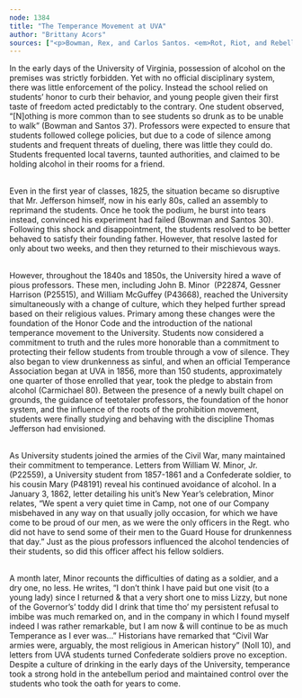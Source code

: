 ```yaml
---
node: 1384
title: "The Temperance Movement at UVA"
author: "Brittany Acors"
sources: ["<p>Bowman, Rex, and Carlos Santos. <em>Rot, Riot, and Rebellion: Mr. Jefferson&rsquo;s Struggle to Save the University That Changed America</em>. Charlottesville: University of Virginia Press, 2013.</p>\r\n<p>Carmichael, Peter. <em>The Last Generation: Young Virginians in Peace, War, and Rebellion</em>. Chapel Hill: The University of North Carolina Press, 2005.</p>\r\n<p><a href=\"http://juel.iath.virginia.edu/node/863?manifest=http%3A%2F%2Fjuel.iath.virginia.edu%2Fjuel-uv%2FMinor.json&amp;locale=en-GB#?c=0&amp;m=0&amp;s=0&amp;cv=2315&amp;xywh=-1046%2C-927%2C2813%2C2656&amp;r=0\">Letter from William Minor, Jr., to Mary L. Minor. February 2, 1862.</a> (<a href=\"http://juel.iath.virginia.edu/node/114?doc=/db/JUEL/letters/Minor/William_Minor_Jr_to_Mary_L_Minor_February_2_1862_Transcript.xml&amp;key=P22874#m1\">transcription</a>)</p>\r\n<p><a href=\"http://juel.iath.virginia.edu/node/863?manifest=http%3A%2F%2Fjuel.iath.virginia.edu%2Fjuel-uv%2FMinor.json&amp;locale=en-GB#?c=0&amp;m=0&amp;s=0&amp;cv=2324&amp;xywh=0%2C-369%2C2531%2C2390&amp;r=0\">Letter from William Minor, Jr., to Mary L. Minor. January 3, 1862.</a> (<a href=\"http://juel.iath.virginia.edu/node/114?doc=/db/JUEL/letters/Minor/William_Minor_Jr_to_Mary_L_Minor_January_3_1862_Transcript.xml&amp;key=P22874#m1\">transcription</a>)</p>\r\n<p>Noll, Mark A. <em>The Civil War as a Theological Crisis</em>. Chapel Hill: The University of North Carolina Press, 2006.</p>\r\n"]
---
```

<p>In the early days of the University of Virginia, possession of alcohol on the premises was strictly forbidden. Yet with no official disciplinary system, there was little enforcement of the policy. Instead the school relied on students&rsquo; honor to curb their behavior, and young people given their first taste of freedom acted predictably to the contrary. One student observed, &ldquo;[N]othing is more common than to see students so drunk as to be unable to walk&rdquo; (Bowman and Santos 37). Professors were expected to ensure that students followed college policies, but due to a code of silence among students and frequent threats of dueling, there was little they could do. Students frequented local taverns, taunted authorities, and claimed to be holding alcohol in their rooms for a friend.</p>
<p><br />
	Even in the first year of classes, 1825, the situation became so disruptive that Mr. Jefferson himself, now in his early 80s, called an assembly to reprimand the students. Once he took the podium, he burst into tears instead, convinced his experiment had failed (Bowman and Santos 30). Following this shock and disappointment, the students resolved to be better behaved to satisfy their founding father. However, that resolve lasted for only about two weeks, and then they returned to their mischievous ways.</p>
<p><br />
	However, throughout the 1840s and 1850s, the University hired a wave of pious professors. These men, including John B. Minor&nbsp; (P22874, Gessner Harrison (P25515), and William McGuffey (P43668), reached the University simultaneously with a change of culture, which they helped further spread based on their religious values. Primary among these changes were the foundation of the Honor Code and the introduction of the national temperance movement to the University. Students now considered a commitment to truth and the rules more honorable than a commitment to protecting their fellow students from trouble through a vow of silence. They also began to view drunkenness as sinful, and when an official Temperance Association began at UVA in 1856, more than 150 students, approximately one quarter of those enrolled that year, took the pledge to abstain from alcohol (Carmichael 80). Between the presence of a newly built chapel on grounds, the guidance of teetotaler professors, the foundation of the honor system, and the influence of the roots of the prohibition movement, students were finally studying and behaving with the discipline Thomas Jefferson had envisioned.</p>
<p><br />
	As University students joined the armies of the Civil War, many maintained their commitment to temperance. Letters from William W. Minor, Jr. (P22559), a University student from 1857-1861 and a Confederate soldier, to his cousin Mary (P48191) reveal his continued avoidance of alcohol. In a January 3, 1862, letter detailing his unit&rsquo;s New Year&rsquo;s celebration, Minor relates, &ldquo;We spent a very quiet time in Camp, not one of our Company misbehaved in any way on that usually jolly occasion, for which we have come to be proud of our men, as we were the only officers in the Regt. who did not have to send some of their men to the Guard House for drunkenness that day.&rdquo; Just as the pious professors influenced the alcohol tendencies of their students, so did this officer affect his fellow soldiers.</p>
<p><br />
	A month later, Minor recounts the difficulties of dating as a soldier, and a dry one, no less. He writes, &ldquo;I don&rsquo;t think I have paid but one visit (to a young lady) since I returned &amp; that a very short one to miss Lizzy, but none of the Governor&rsquo;s&rsquo; toddy did I drink that time tho&rsquo; my persistent refusal to imbibe was much remarked on, and in the company in which I found myself indeed I was rather remarkable, but I am now &amp; will continue to be as much Temperance as I ever was...&rdquo; Historians have remarked that &ldquo;Civil War armies were, arguably, the most religious in American history&rdquo; (Noll 10), and letters from UVA students turned Confederate soldiers prove no exception. Despite a culture of drinking in the early days of the University, temperance took a strong hold in the antebellum period and maintained control over the students who took the oath for years to come.</p>
